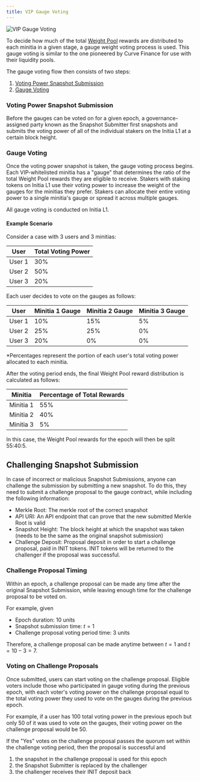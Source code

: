 ```yaml
---
title: VIP Gauge Voting
---
```


![VIP Gauge Voting](/images/vip/vip_gauge_weight_voting.svg)

To decide how much of the total [Weight Pool](/home/getting-started/vested-interest-program/architecture#weight-pool) rewards are distributed to each minitia in a given stage, a gauge weight voting process is used. This gauge voting is similar to the one pioneered by Curve Finance for use with their liquidity pools.

The gauge voting flow then consists of two steps:

1. [Voting Power Snapshot Submission](#voting-power-snapshot-submission)
2. [Gauge Voting](#gauge-voting)

### Voting Power Snapshot Submission

Before the gauges can be voted on for a given epoch, a governance-assigned party known as the Snapshot Submitter first snapshots and submits the voting power of all of the individual stakers on the Initia L1 at a certain block height.

### Gauge Voting

Once the voting power snapshot is taken, the gauge voting process begins. Each VIP-whitelisted minitia has a "gauge" that determines the ratio of the total Weight Pool rewards they are eligible to receive. Stakers with staking tokens on Initia L1 use their voting power to increase the weight of the gauges for the minitias they prefer. Stakers can allocate their entire voting power to a single minitia's gauge or spread it across multiple gauges.

All gauge voting is conducted on Initia L1.

#### Example Scenario

Consider a case with 3 users and 3 minitias:

| User   | Total Voting Power |
| ------ | ------------------ |
| User 1 | 30%                |
| User 2 | 50%                |
| User 3 | 20%                |


Each user decides to vote on the gauges as follows:

| User   | Minitia 1 Gauge | Minitia 2 Gauge | Minitia 3 Gauge |
| ------ | --------------- | --------------- | --------------- |
| User 1 | 10%             | 15%             | 5%              |
| User 2 | 25%             | 25%             | 0%              |
| User 3 | 20%             | 0%              | 0%              |

*Percentages represent the portion of each user's total voting power allocated to each minitia.

After the voting period ends, the final Weight Pool reward distribution is calculated as follows:

| Minitia   | Percentage of Total Rewards |
| --------- | --------------------------- |
| Minitia 1 | 55%                         |
| Minitia 2 | 40%                         |
| Minitia 3 | 5%                          |

In this case, the Weight Pool rewards for the epoch will then be split 55:40:5.

## Challenging Snapshot Submission

In case of incorrect or malicious Snapshot Submissions, anyone can challenge the submission by submitting a new snapshot. To do this, they need to submit a challenge proposal to the gauge contract, while including the following information:

- Merkle Root: The merkle root of the correct snapshot
- API URI: An API endpoint that can prove that the new submitted Merkle Root is valid
- Snapshot Height: The block height at which the snapshot was taken (needs to be the same as the original snapshot submission)
- Challenge Deposit: Proposal deposit in order to start a challenge proposal, paid in INIT tokens. INIT tokens will be returned to the challenger if the proposal was successful.

### Challenge Proposal Timing

Within an epoch, a challenge proposal can be made any time after the original Snapshot Submission, while leaving enough time for the challenge proposal to be voted on.

For example, given
-  Epoch duration: $10$ units
-  Snapshot submission time: $t = 1$
-  Challenge proposal voting period time: $3$ units

Therefore, a challenge proposal can be made anytime between $t = 1$ and  $t = 10 - 3 = 7$.

### Voting on Challenge Proposals

Once submitted, users can start voting on the challenge proposal. Eligible voters include those who participated in gauge voting during the previous epoch, with each voter's voting power on the challenge proposal equal to the total voting power they used to vote on the gauges during the previous epoch. 

For example, if a user has 100 total voting power in the previous epoch but only 50 of it was used to vote on the gauges, their voting power on the challenge proposal would be 50.

If the "Yes" votes on the challenge proposal passes the quorum set within the challenge voting period, then the proposal is successful and

1. the snapshot in the challenge proposal is used for this epoch
2. the Snapshot Submitter is replaced by the challenger
3. the challenger receives their INIT deposit back